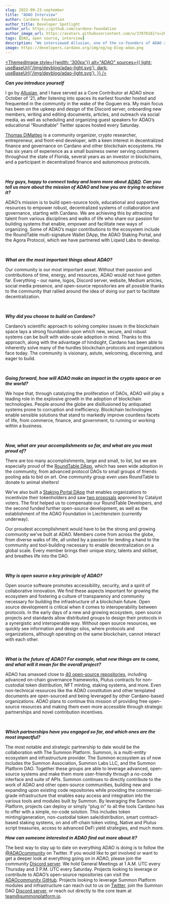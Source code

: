 ```yaml
---
slug: 2022-09-23-september
title: "ADAO Interview"
author: Cardano Foundation
author_title: Developer Spotlight
author_url: https://github.com/cardano-foundation
author_image_url: https://avatars.githubusercontent.com/u/37078161?s=200&v=4
tags: [DAO, open source, interview]
description: "We interviewed Allusian, one of the co-founders of ADAO about various projects the ADAO community is building and how they contribute to the Cardano ecosystem."
image: https://developers.cardano.org/img/og/og-blog-adao.png
---
```



 [<ThemedImage
style={{width: '300px'}}
alt="ADAO"
sources={{
    light: useBaseUrl('/img/devblog/adao-light.svg'),
    dark: useBaseUrl('/img/devblog/adao-light.svg'),
  }}
/>](https://www.theadao.io/)

**_Can you introduce yourself_**

I go by [Allusian](https://twitter.com/allusian1), and I have served as a Core Contributor at ADAO since October of ‘21, after listening into spaces its earliest founder hosted and frequented in the community in the wake of the Goguen era. My main focus has been on the upkeep and design of the Discord server, onboarding new members, writing and editing documents, articles, and outreach via social media, as well as scheduling and organizing guest speakers for ADAO’s educational “Roundtable” Twitter spaces hosted every Saturday.

[Thomas DiMatteo](https://twitter.com/Welikethetrees) is a community organizer, crypto researcher, entrepreneur, and front-end developer, with a  keen interest in decentralized finance and governance on Cardano and other blockchain ecosystems. He has six years of experience as a small business owner serving customers throughout the state of Florida, several years as an investor in blockchains, and a participant in decentralized finance and autonomous protocols.


<br />

**_Hey guys, happy to connect today and learn more about [ADAO](https://www.theadao.io/). Can you tell us more about the mission of ADAO and how you are trying to achieve it?_**

ADAO’s mission is to build open-source tools, educational and supportive resources to empower robust, decentralized systems of collaboration and governance, starting with Cardano. We are achieving this by attracting talent from various disciplines and walks of life who share our passion for building systems that enable, empower and facilitate new ways of organizing. Some of ADAO’s major contributions to the ecosystem include the RoundTable multi-signature Wallet DApp, the ADAO Staking Portal, and the Agora Protocol, which we have partnered with Liqwid Labs to develop.


<br />

**_What are the most important things about ADAO?_**

Our community is our most important asset. Without their passion and contributions of time, energy, and resources, ADAO would not have gotten far. Everything – our name, logos, Discord server, website, Medium articles, social media presence, and open-source repositories are all possible thanks to the community that rallied around the idea of doing our part to facilitate decentralization.


<br />

**_Why did you choose to build on Cardano?_**

Cardano’s scientific approach to solving complex issues in the blockchain space lays a strong foundation upon which new, secure, and robust systems can be built with wide-scale adoption in mind. Thanks to this approach, along with the advantage of hindsight, Cardano has been able to inherently solve many of the hurdles blockchain protocols and organizations face today.  The community is visionary, astute, welcoming, discerning, and eager to build.


<br />

**_Going forward, how will ADAO make an impact in the crypto space or on the world?_**

We hope that, through catalyzing the proliferation of DAOs, ADAO will play a leading role in the explosive growth in the adoption of blockchain technologies. People around the globe are disillusioned by antiquated systems prone to corruption and inefficiency. Blockchain technologies enable sensible solutions that stand to markedly improve countless facets of life, from commerce, finance, and government, to running or working within a business.


<br />

**_Now, what are your accomplishments so far, and what are you most proud of?_**

There are too many accomplishments, large and small, to list, but we are especially proud of the [RoundTable DApp](https://roundtable.adaodapp.xyz/), which has seen wide adoption in the community, from advanced protocol DAOs to small groups of friends pooling ada to bid on art. One community group even uses RoundTable to donate to animal shelters!

We’ve also built a [Staking Portal DApp](https://staking.adaodapp.xyz/) that enables organizations to incentivize their tokenholders and saw [two proposals](https://www.lidonation.com/en/project-catalyst/group/adao) approved by Catalyst voters. The first helped us to compensate our RoundTable Developers, and the second funded further open-source development, as well as the establishment of the ADAO Foundation in Liechtenstein (currently underway).

Our proudest accomplishment would have to be the strong and growing community we’ve built at ADAO. Members come from across the globe, from diverse walks of life, all united by a passion for lending a hand to the community and tool-building necessary to enable decentralization on a global scale. Every member brings their unique story, talents and skillset, and breathes life into the DAO.


<br />

**_Why is open source a key principle of ADAO?_**

Open source software promotes accessibility, security, and a spirit of collaborative innovation. We find these aspects important for growing the ecosystem and fostering a culture of transparency and community necessary for building the infrastructure of a blockchain future. Open source development is critical when it comes to interoperability between protocols. In the early days of a new and growing ecosystem, open source projects and standards allow distributed groups to design their protocols in a synergistic and interoperable way. Without open source resources, we quickly see information and design silos, where protocols and organizations, although operating on the same blockchain, cannot interact with each other. 


<br />

**_What is the future of ADAO? For example, what new things are to come, and what will it mean for the overall project?_**

ADAO has amassed close to [40 open-source repositories](https://github.com/orgs/ADAOcommunity/repositories), including advanced on-chain governance frameworks, Plutus contracts for non-custodial token distribution, NFT minting, staking systems, and more. Even non-technical resources like the ADAO constitution and other templated documents are open-sourced and being leveraged by other Cardano-based organizations. ADAO plans to continue this mission of providing free open-source resources and making them even more accessible through strategic partnerships and novel contribution incentives.


<br />

**_Which partnerships have you engaged so far, and which ones are the most impactful?_**

The most notable and strategic partnership to date would be the collaboration with The Summon Platform. Summon, is a multi-entity ecosystem and infrastructure provider. The Summon ecosystem as of now includes the Summon Association, Summon Labs LLC, and the Summon Platform DAO. Together these groups are able to leverage advanced, open-source systems and make them more user-friendly through a no-code interface and suite of APIs. Summon continues to directly contribute to the work of ADAO and other open-source communities, building new and expanding upon existing code repositories while providing the commercial-grade infrastructure that enables easy access and integration into the various tools and modules built by Summon. By leveraging the Summon Platform, projects can deploy or simply “plug in” to all the tools Cardano has to offer with a simple, no-code solution. This includes token minting/generation, non-custodial token sale/distribution, smart contract-based staking systems, on and off-chain token voting, Native and Plutus script treasuries, access to advanced DeFi yield strategies, and much more.  

**_How can someone interested in ADAO find out more about it?_**

The best way to stay up to date on everything ADAO is doing is to follow the [@ADAOcommunity](https://twitter.com/ADAOcommunity) on Twitter. If you would like to get involved or want to get a deeper look at everything going on in ADAO, please join the community [Discord server](https://discord.gg/pYwXkygtBa). We hold General Meetings at 1 A.M. UTC every Thursday and 3 P.M. UTC every Saturday. Projects looking to leverage or contribute to ADAO’s open-source repositories can visit the [ADAOcommunity GitHub](https://github.com/ADAOcommunity). Projects looking to leverage Summon Platform modules and infrastructure can reach out to us on [Twitter](https://twitter.com/SummonPlatform?s=20&t=1tOSgYAY28_3pKdBCn7S_A), join the Summon DAO [Discord server](https://discord.gg/EkHDSvjggb), or reach out directly to the core team at team@summonplatform.io.
